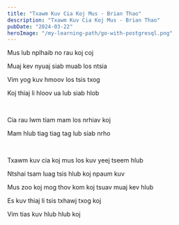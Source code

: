 ```yaml
---
title: "Txawm Kuv Cia Koj Mus - Brian Thao"
description: "Txawm Kuv Cia Koj Mus - Brian Thao"
pubDate: "2024-03-22"
heroImage: "/my-learning-path/go-with-postgresql.png"
---
```


Mus lub nplhaib no rau koj coj

Muaj kev nyuaj siab muab los ntsia

Vim yog kuv hmoov los tsis txog

Koj thiaj li hloov ua lub siab hlob

<br />

Cia rau lwm tiam mam los nrhiav koj

Mam hlub tiag tiag tag lub siab nrho

<br />

Txawm kuv cia koj mus los kuv yeej tseem hlub

Ntshai tsam luag tsis hlub koj npaum kuv

Mus zoo koj mog thov kom koj tsuav muaj kev hlub

Es kuv thiaj li tsis txhawj txog koj

Vim tias kuv hlub hlub koj
